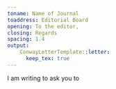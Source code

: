 ```yaml
---
toname: Name of Journal
toaddress: Editorial Board
opening: To the editor, 
closing: Regards
spacing: 1.4
output: 
    ConwayLetterTemplate::letter:
      keep_tex: true
---
```


I am writing to ask you to \dots

